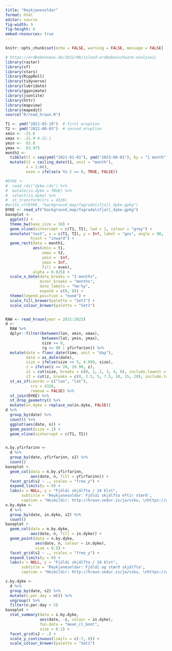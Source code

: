 ```yaml
---
title: "Reykjaneseldar"
format: html
editor: source
fig-width: 9
fig-height: 6
embed-resources: true
---
```


```r
knitr::opts_chunk$set(echo = FALSE, warning = FALSE, message = FALSE)
```

```r
# https://erdbebennews.de/2022/08/island-erdbebenschwarm-analyse1/
library(raster)
library(sf)
library(stars)
library(RcppRoll)
library(tidyverse)
library(lubridate)
library(gganimate)
library(jsonlite)
library(httr)
library(mapview)
library(mapedit)
source("R/read_hraun.R")

T1 <- ymd("2021-03-19")  # first eruption
T2 <- ymd("2022-08-03")  # second eruption
xmin <- -22.6
xmax <- -21.9 #-22.1
ymin <-  63.8
ymax <-  63.975
month1 <-
  tibble(t1 = seq(ymd("2021-01-01"), ymd("2023-08-01"), by = "1 month")) %>%
  mutate(t2 = ceiling_date(t1, unit = "month"),
         x = 1:n(),
         even = ifelse(x %% 2 == 0, TRUE, FALSE))

#DYKE <-
#  read_rds("dyke.rds") %>%
#  mutate(in.dyke = TRUE) %>%
#  select(in.dyke) %>%
#  st_transform(crs = 4326)
#write_sf(DYKE, "background_map/fagradalsfjall_dyke.gpkg")
DYKE <- read_sf("background_map/fagradalsfjall_dyke.gpkg")
baseplot <-
  ggplot() +
  theme_bw(base_size = 16) +
  geom_vline(xintercept = c(T1, T2), lwd = 1, colour = "grey") +
  annotate("text", x = c(T1, T2), y = Inf, label = "gos", angle = 90,
           hjust = "inward") +
  geom_rect(data = month1,
            aes(xmin = t1,
                xmax = t2,
                ymin = -Inf,
                ymax = Inf,
                fill = even),
            alpha = 0.025) +
  scale_x_date(date_breaks = "3 months",
               minor_breaks = "months",
               date_labels = "%m-%y",
               expand = c(0, 0)) +
  theme(legend.position = "none") +
  scale_fill_brewer(palette = "Set1") +
  scale_colour_brewer(palette = "Set1")


RAW <- read_hraun(year = 2021:2023)
d <-
  RAW %>%
  dplyr::filter(between(lon, xmin, xmax),
                between(lat, ymin, ymax),
                size >= 0,
                (q >= 90 | yfirfarinn)) %>%
  mutate(date = floor_date(time, unit = "day"),
         date = as_date(date),
         size = ifelse(size >= 5, 4.999, size),
         z = ifelse(z >= 20, 19.99, z),
         s2 = cut(size, breaks = c(0, 1, 2, 3, 4, 6), include.lowest = TRUE),
         z2 = cut(z, breaks = c(0, 2.5, 5, 7.5, 10, 15, 20), include.lowest = TRUE)) %>%
  st_as_sf(coords = c("lon", "lat"),
           crs = 4326,
           remove = FALSE) %>%
  st_join(DYKE) %>%
  st_drop_geometry() %>%
  mutate(in.dyke = replace_na(in.dyke, FALSE))
d %>%
  group_by(date) %>%
  count() %>%
  ggplot(aes(date, n)) +
  geom_point(size = 1) +
  geom_vline(xintercept = c(T1, T2))


n.by.yfirfarinn <-
  d %>%
  group_by(date, yfirfarinn, s2) %>%
  count()
baseplot +
  geom_col(data = n.by.yfirfarinn,
           aes(date, n, fill = yfirfarinn)) +
  facet_grid(s2 ~ ., scales = "free_y") +
  expand_limits(y = 0) +
  labs(x = NULL, y = "Fjöldi skjálfta / 24 klst",
       subtitle = 'Reykjaneseldar: Fjöldi skjálfta eftir stærð',
       caption = "Heimildir: http://hraun.vedur.is/ja/viku, \nhttps://www.vedur.is/skjalftar-og-eldgos/jardskjalftar#view=table,\nRautt: Óyfirfarið")
n.by.dyke <-
  d %>%
  group_by(date, in.dyke, s2) %>%
  count()
baseplot +
  geom_col(data = n.by.dyke,
           aes(date, n, fill = in.dyke)) +
  geom_point(data = n.by.dyke,
             aes(date, n, colour = in.dyke),
             size = 0.5) +
  facet_grid(s2 ~ ., scales = "free_y") +
  expand_limits(y = 0) +
  labs(x = NULL, y = "Fjöldi skjálfta / 24 klst",
       subtitle = 'Reykjaneseldar: Fjöldi og stærð skjálfta',
       caption = "Heimildir: http://hraun.vedur.is/ja/viku, \nhttps://www.vedur.is/skjalftar-og-eldgos/jardskjalftar#view=table,\nBlátt: In dyke")

z.by.dyke <-
  d %>%
  group_by(date, s2) %>%
  mutate(n.per.day = n()) %>%
  ungroup() %>%
  filter(n.per.day > 5)
baseplot +
  stat_summary(data = z.by.dyke,
               aes(date, -z, colour = in.dyke),
               fun.data = "mean_cl_boot",
               size = 0.1) +
  facet_grid(s2 ~ .) +
  scale_y_continuous(limits = c(-7, 0)) +
  scale_colour_brewer(palette = "Set1")


```
